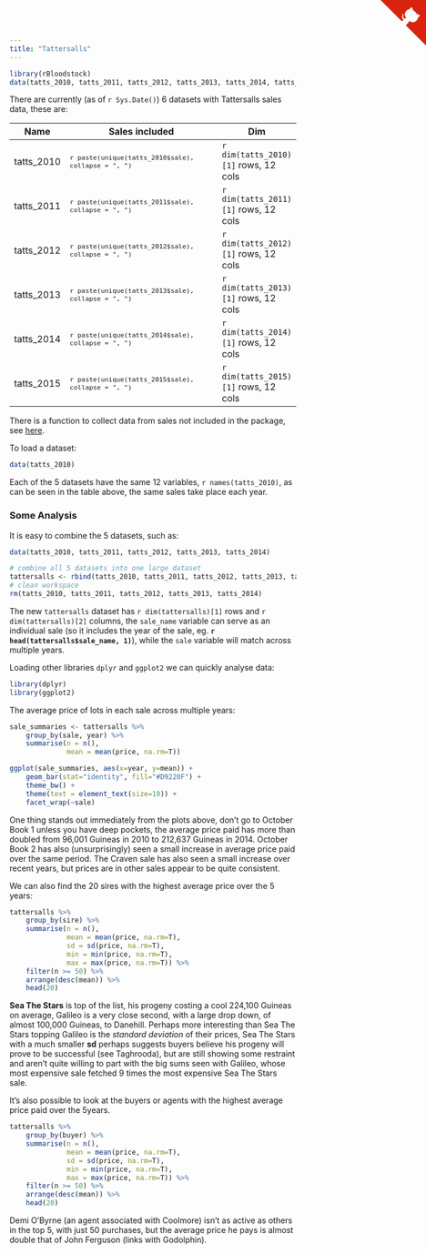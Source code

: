 ```yaml
---
title: "Tattersalls"
---
```


```r
library(rBloodstock)
data(tatts_2010, tatts_2011, tatts_2012, tatts_2013, tatts_2014, tatts_2015)
```
There are currently (as of `r Sys.Date()`) 6 datasets with Tattersalls sales data, these are:

Name | Sales included | Dim
-----|----------------|-----
tatts_2010 | <sub>`r paste(unique(tatts_2010$sale), collapse = ", ")`</sub> | `r dim(tatts_2010)[1]` rows, 12 cols
tatts_2011 | <sub>`r paste(unique(tatts_2011$sale), collapse = ", ")`</sub> | `r dim(tatts_2011)[1]` rows, 12 cols
tatts_2012 | <sub>`r paste(unique(tatts_2012$sale), collapse = ", ")`</sub> | `r dim(tatts_2012)[1]` rows, 12 cols
tatts_2013 | <sub>`r paste(unique(tatts_2013$sale), collapse = ", ")`</sub> | `r dim(tatts_2013)[1]` rows, 12 cols
tatts_2014 | <sub>`r paste(unique(tatts_2014$sale), collapse = ", ")`</sub> | `r dim(tatts_2014)[1]` rows, 12 cols
tatts_2015 | <sub>`r paste(unique(tatts_2015$sale), collapse = ", ")`</sub> | `r dim(tatts_2015)[1]` rows, 12 cols

There is a function to collect data from sales not included in the package, see [here](collect_tatts_sales.html).

To load a dataset:
```r
data(tatts_2010)
```

Each of the 5 datasets have the same 12 variables, ``r names(tatts_2010)``, as can be seen in the table above, the same sales take place each year.  

### Some Analysis

It is easy to combine the 5 datasets, such as:
```r
data(tatts_2010, tatts_2011, tatts_2012, tatts_2013, tatts_2014)

# combine all 5 datasets into one large dataset
tattersalls <- rbind(tatts_2010, tatts_2011, tatts_2012, tatts_2013, tatts_2014)
# clean workspace
rm(tatts_2010, tatts_2011, tatts_2012, tatts_2013, tatts_2014)
```

The new `tattersalls` dataset has `r dim(tattersalls)[1]` rows and `r dim(tattersalls)[2]` columns, the `sale_name` variable can serve as an individual sale (so it includes the year of the sale, eg. **`r head(tattersalls$sale_name, 1)`**), while the `sale` variable will match across multiple years.

Loading other libraries `dplyr` and `ggplot2` we can quickly analyse data:
```r
library(dplyr)
library(ggplot2)
```

The average price of lots in each sale across multiple years:

```r
sale_summaries <- tattersalls %>%
    group_by(sale, year) %>%
    summarise(n = n(),
              mean = mean(price, na.rm=T))

ggplot(sale_summaries, aes(x=year, y=mean)) +
    geom_bar(stat="identity", fill="#D9220F") +
    theme_bw() +
    theme(text = element_text(size=10)) +
    facet_wrap(~sale)
```

One thing stands out immediately from the plots above, don't go to October Book 1 unless you have deep pockets, the average price paid has more than doubled from 96,001 Guineas in 2010 to 212,637 Guineas in 2014.  October Book 2 has also (unsurprisingly) seen a small increase in average price paid over the same period.  The Craven sale has also seen a small increase over recent years, but prices are in other sales appear to be quite consistent.

We can also find the 20 sires with the highest average price over the 5 years:

```r
tattersalls %>%
    group_by(sire) %>%
    summarise(n = n(),
              mean = mean(price, na.rm=T),
              sd = sd(price, na.rm=T),
              min = min(price, na.rm=T),
              max = max(price, na.rm=T)) %>%
    filter(n >= 50) %>%
    arrange(desc(mean)) %>%
    head(20)
```

**Sea The Stars** is top of the list, his progeny costing a cool 224,100 Guineas on average, Galileo is a very close second, with a large drop down, of almost 100,000 Guineas, to Danehill.  Perhaps more interesting than Sea The Stars topping Galileo is the *standard deviation* of their prices, Sea The Stars with a much smaller **sd** perhaps suggests buyers believe his progeny will prove to be successful (see Taghrooda), but are still showing some restraint and aren't quite willing to part with the big sums seen with Galileo, whose most expensive sale fetched 9 times the most expensive Sea The Stars sale.

It's also possible to look at the buyers or agents with the highest average price paid over the 5years.
```r
tattersalls %>%
    group_by(buyer) %>%
    summarise(n = n(),
              mean = mean(price, na.rm=T),
              sd = sd(price, na.rm=T),
              min = min(price, na.rm=T),
              max = max(price, na.rm=T)) %>%
    filter(n >= 50) %>%
    arrange(desc(mean)) %>%
    head(20)
```

Demi O'Byrne (an agent associated with Coolmore) isn't as active as others in the top 5, with just 50 purchases, but the average price he pays is almost double that of John Ferguson (links with Godolphin).

<a href="https://github.com/durtal/rBloodstock" class="github-corner"><svg width="80" height="80" viewBox="0 0 250 250" style="fill:#d9230f; color:#fcfcfc; position: absolute; top: 0; border: 0; right: 0;"><path d="M0,0 L115,115 L130,115 L142,142 L250,250 L250,0 Z"></path><path d="M128.3,109.0 C113.8,99.7 119.0,89.6 119.0,89.6 C122.0,82.7 120.5,78.6 120.5,78.6 C119.2,72.0 123.4,76.3 123.4,76.3 C127.3,80.9 125.5,87.3 125.5,87.3 C122.9,97.6 130.6,101.9 134.4,103.2" fill="currentColor" style="transform-origin: 130px 106px;" class="octo-arm"></path><path d="M115.0,115.0 C114.9,115.1 118.7,116.5 119.8,115.4 L133.7,101.6 C136.9,99.2 139.9,98.4 142.2,98.6 C133.8,88.0 127.5,74.4 143.8,58.0 C148.5,53.4 154.0,51.2 159.7,51.0 C160.3,49.4 163.2,43.6 171.4,40.1 C171.4,40.1 176.1,42.5 178.8,56.2 C183.1,58.6 187.2,61.8 190.9,65.4 C194.5,69.0 197.7,73.2 200.1,77.6 C213.8,80.2 216.3,84.9 216.3,84.9 C212.7,93.1 206.9,96.0 205.4,96.6 C205.1,102.4 203.0,107.8 198.3,112.5 C181.9,128.9 168.3,122.5 157.7,114.1 C157.9,116.9 156.7,120.9 152.7,124.9 L141.0,136.5 C139.8,137.7 141.6,141.9 141.8,141.8 Z" fill="currentColor" class="octo-body"></path></svg></a><style>.github-corner:hover .octo-arm{animation:octocat-wave 560ms ease-in-out}@keyframes octocat-wave{0%,100%{transform:rotate(0)}20%,60%{transform:rotate(-25deg)}40%,80%{transform:rotate(10deg)}}@media (max-width:500px){.github-corner:hover .octo-arm{animation:none}.github-corner .octo-arm{animation:octocat-wave 560ms ease-in-out}}</style>
